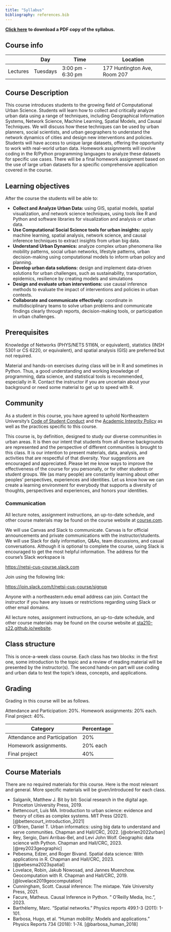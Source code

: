 ```yaml
---
title: "Syllabus"
bibliography: references.bib
---
```


[**Click here**](/documents/sta210-s22-syllabus.pdf "PDF of syllabus") **to download a PDF copy of the syllabus.**

## Course info

|          | Day      | Time              | Location                     |
|----------|----------|-------------------|------------------------------|
| Lectures | Tuesdays | 3:00 pm - 6:30 pm | 177 Huntington Ave, Room 207 |

## Course Description

This course introduces students to the growing field of Computational Urban Science. Students will learn how to collect and critically analyze urban data using a range of techniques, including Geographical Information Systems, Network Science, Machine Learning, Spatial Models, and Causal Techniques. We will discuss how these techniques can be used by urban planners, social scientists, and urban geographers to understand the network dynamics of cities and design new interventions and policies. Students will have access to unique large datasets, offering the opportunity to work with real-world urban data. Homework assignments will involve coding in the R/Python programming languages to analyze these datasets for specific use cases. There will be a final homework assignment based on the use of large urban datasets for a specific comprehensive application covered in the course.

## Learning objectives

After the course the students will be able to:

-   **Collect and Analyze Urban Data:** using GIS, spatial models, spatial visualization, and network science techniques, using tools like R and Python and software libraries for visualization and analysis or urban data.
-   **Use Computational Social Science tools for urban insights:** apply machine learning, spatial analysis, network science, and causal inference techniques to extract insights from urban big data.
-   **Understand Urban Dynamics:** analyze complex urban phenomena like mobility patterns, social urban networks, lifestyle patterns, urban decision-making using computational models to inform urban policy and planning.
-   **Develop urban data solutions:** design and implement data-driven solutions for urban challenges, such as sustainability, transportation, epidemics, resilience by creating models and simulations
-   **Design and evaluate urban interventions:** use causal inference methods to evaluate the impact of interventions and policies in urban contexts.
-   **Collaborate and communicate effectively:** coordinate in multidisciplinary teams to solve urban problems and communicate findings clearly through reports, decision-making tools, or participation in urban challenges.

## Prerequisites

Knowledge of Networks (PHYS/NETS 5116N, or equivalent), statistics (INSH 5301 or CS 6220, or equivalent), and spatial analysis (GIS) are preferred but not required.

Material and hands-on exercises during class will be in R and sometimes in Python. Thus, a good understanding and working knowledge of programming, data science, and statistical tools is recommended, especially in R. Contact the instructor if you are uncertain about your background or need some material to get up to speed with R.

## Community

As a student in this course, you have agreed to uphold Northeastern University's [Code of Student Conduct](https://catalog.northeastern.edu/handbook/code-student-conduct/) and the [Academic Integrity Policy](https://catalog.northeastern.edu/handbook/policies-regulations/academic-integrity/) as well as the practices specific to this course.

This course is, by definition, designed to study our diverse communities in urban areas. It is then our intent that students from all diverse backgrounds are represented and the perspective of different communities is brought to this class. It is our intention to present materials, data, analysis, and activities that are respectful of that diversity. Your suggestions are encouraged and appreciated. Please let me know ways to improve the effectiveness of the course for you personally, or for other students or student groups. We (as many people) are constantly learning about other peoples' perspectives, experiences and identities. Let us know how we can create a learning environment for everybody that supports a diversity of thoughts, perspectives and experiences, and honors your identities.

### Communication

All lecture notes, assignment instructions, an up-to-date schedule, and other course materials may be found on the course website at [course.com](course/website).

We will use Canvas and Slack to communicate. Canvas is for official announcements and private communications with the instructor/students. We will use Slack for daily information, Q&As, team discussions, and casual conversations. Although it is optional to complete the course, using Slack is encouraged to get the most helpful information. The address for the course’s Slack workspace is

<https://netsi-cus-course.slack.com>

Join using the following link:

<https://join.slack.com/t/netsi-cus-course/signup>

Anyone with a northeastern.edu email address can join. Contact the instructor if you have any issues or restrictions regarding using Slack or other email domains.

All lecture notes, assignment instructions, an up-to-date schedule, and other course materials may be found on the course website at [sta210-s22.github.io/website](https://sta210-s22.github.io/website).

## Class structure

This is once-a-week class course. Each class has two blocks: in the first one, some introduction to the topic and a review of reading material will be presented by the instructor(s). The second hands-on part will use coding and urban data to test the topic’s ideas, concepts, and applications.

## Grading

Grading in this course will be as follows.

Attendance and Participation: 20%. Homework assignments: 20% each. Final project: 40%.

| **Category**                 | **Percentage** |
|------------------------------|----------------|
| Attendance and Participation | 20%            |
| Homework assignments.        | 20% each       |
| Final project                | 40%            |

## Course Materials

There are no required materials for this course. Here is the most relevant and general. More specific materials will be given/introduced for each class.

-   Salganik, Matthew J. Bit by bit: Social research in the digital age. Princeton University Press, 2019.
-   Bettencourt, Luís MA. Introduction to urban science: evidence and theory of cities as complex systems. MIT Press (2021). [@bettencourt_introduction_2021]
-   O'Brien, Daniel T. Urban informatics: using big data to understand and serve communities. Chapman and Hall/CRC, 2022. [@obrien2022urban]
-   Rey, Sergio, Dani Arribas-Bel, and Levi John Wolf. Geographic data science with Python. Chapman and Hall/CRC, 2023. [@rey2023geographic]
-   Pebesma, Edzer, and Roger Bivand. Spatial data science: With applications in R. Chapman and Hall/CRC, 2023. [@pebesma2023spatial]
-   Lovelace, Robin, Jakub Nowosad, and Jannes Muenchow. Geocomputation with R. Chapman and Hall/CRC, 2019. [@lovelace2019geocomputation]
-   Cunningham, Scott. Causal inference: The mixtape. Yale University Press, 2021.
-   Facure, Matheus. Causal Inference in Python. " O'Reilly Media, Inc.", 2023.
-   Barthélemy, Marc. "Spatial networks." Physics reports 499.1-3 (2011): 1-101.
-   Barbosa, Hugo, et al. "Human mobility: Models and applications." Physics Reports 734 (2018): 1-74. [@barbosa_human_2018]
